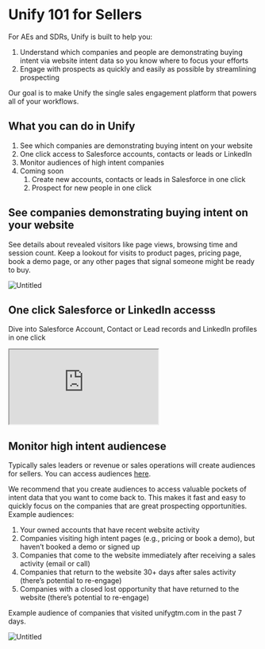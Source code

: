 # Unify 101 for Sellers

For AEs and SDRs, Unify is built to help you:

1. Understand which companies and people are demonstrating buying intent via website intent data so you know where to focus your efforts
2. Engage with prospects as quickly and easily as possible by streamlining prospecting

Our goal is to make Unify the single sales engagement platform that powers all of your workflows.

## What you can do in Unify

1. See which companies are demonstrating buying intent on your website
2. One click access to Salesforce accounts, contacts or leads or LinkedIn
3. Monitor audiences of high intent companies
4. Coming soon
    1. Create new accounts, contacts or leads in Salesforce in one click
    2. Prospect for new people in one click

## See companies demonstrating buying intent on your website

See details about revealed visitors like page views, browsing time and session count. Keep a lookout for visits to product pages, pricing page, book a demo page, or any other pages that signal someone might be ready to buy.

![Untitled](https://s3-us-west-2.amazonaws.com/secure.notion-static.com/b0d795ea-40f6-4942-86da-93bc39a3f5a1/Untitled.png)

## One click Salesforce or LinkedIn accesss

Dive into Salesforce Account, Contact or Lead records and LinkedIn profiles in one click

<iframe src="https://www.loom.com/share/139c54d62d6b496ca6531552822e8d5d"> </iframe>

## Monitor high intent audiencese

Typically sales leaders or revenue or sales operations will create audiences for sellers. You can access audiences [here](https://app.unifygtm.com/dashboard/audiences).

We recommend that you create audiences to access valuable pockets of intent data that you want to come back to. This makes it fast and easy to quickly focus on the companies that are great prospecting opportunities. Example audiences:

1. Your owned accounts that have recent website activity
2. Companies visiting high intent pages (e.g., pricing or book a demo), but haven’t booked a demo or signed up
3. Companies that come to the website immediately after receiving a sales activity (email or call)
4. Companies that return to the website 30+ days after sales activity (there’s potential to re-engage)
5. Companies with a closed lost opportunity that have returned to the website (there’s potential to re-engage)

Example audience of companies that visited unifygtm.com in the past 7 days.

![Untitled](https://s3-us-west-2.amazonaws.com/secure.notion-static.com/43eb6e08-bc85-4c04-acd3-3039a8d565b8/Untitled.png)